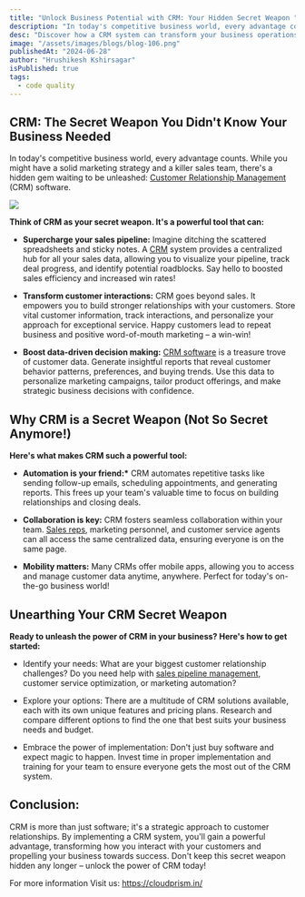 ```yaml
---
title: "Unlock Business Potential with CRM: Your Hidden Secret Weapon "
description: "In today's competitive business world, every advantage counts. While you might have a solid marketing strategy and a killer sales team, there's a hidden gem waiting to be unleashed: Customer Relationship Management (CRM) software."
desc: "Discover how a CRM system can transform your business operations, enhance customer relationships, and drive growth."
image: "/assets/images/blogs/blog-106.png"
publishedAt: "2024-06-28"
author: "Hrushikesh Kshirsagar"
isPublished: true
tags:
  - code quality
---
```


## CRM: The Secret Weapon You Didn't Know Your Business Needed

In today's competitive business world, every advantage counts. While you might have a solid marketing strategy and a killer sales team, there's a hidden gem waiting to be unleashed: [Customer Relationship Management](https://cloudprism.in/) (CRM) software.

<Image src="/assets/images/blogs/blog-107.png" />

**Think of CRM as your secret weapon. It's a powerful tool that can:**

- **Supercharge your sales pipeline:** Imagine ditching the scattered spreadsheets and sticky notes. A [CRM](https://cloudprism.in/) system provides a centralized hub for all your sales data, allowing you to visualize your pipeline, track deal progress, and identify potential roadblocks. Say hello to boosted sales efficiency and increased win rates!

- **Transform customer interactions:** CRM goes beyond sales. It empowers you to build stronger relationships with your customers. Store vital customer information, track interactions, and personalize your approach for exceptional service. Happy customers lead to repeat business and positive word-of-mouth marketing – a win-win!

- **Boost data-driven decision making:** [CRM software](https://cloudprism.in) is a treasure trove of customer data. Generate insightful reports that reveal customer behavior patterns, preferences, and buying trends. Use this data to personalize marketing campaigns, tailor product offerings, and make strategic business decisions with confidence.

## Why CRM is a Secret Weapon (Not So Secret Anymore!)

**Here's what makes CRM such a powerful tool:**

- **Automation is your friend:\*** CRM automates repetitive tasks like sending follow-up emails, scheduling appointments, and generating reports. This frees up your team's valuable time to focus on building relationships and closing deals.

- **Collaboration is key:** CRM fosters seamless collaboration within your team. [Sales reps](https://cloudprism.in), marketing personnel, and customer service agents can all access the same centralized data, ensuring everyone is on the same page.

- **Mobility matters:** Many CRMs offer mobile apps, allowing you to access and manage customer data anytime, anywhere. Perfect for today's on-the-go business world!

## Unearthing Your CRM Secret Weapon

**Ready to unleash the power of CRM in your business? Here's how to get started:**

- Identify your needs: What are your biggest customer relationship challenges? Do you need help with [sales pipeline management](https://cloudprism.in), customer service optimization, or marketing automation?

- Explore your options: There are a multitude of CRM solutions available, each with its own unique features and pricing plans. Research and compare different options to find the one that best suits your business needs and budget.

- Embrace the power of implementation: Don't just buy software and expect magic to happen. Invest time in proper implementation and training for your team to ensure everyone gets the most out of the CRM system.

## Conclusion:

CRM is more than just software; it's a strategic approach to customer relationships. By implementing a CRM system, you'll gain a powerful advantage, transforming how you interact with your customers and propelling your business towards success. Don't keep this secret weapon hidden any longer – unlock the power of CRM today!

For more information Visit us: [https://cloudprism.in/ ](https://cloudprism.in/)
